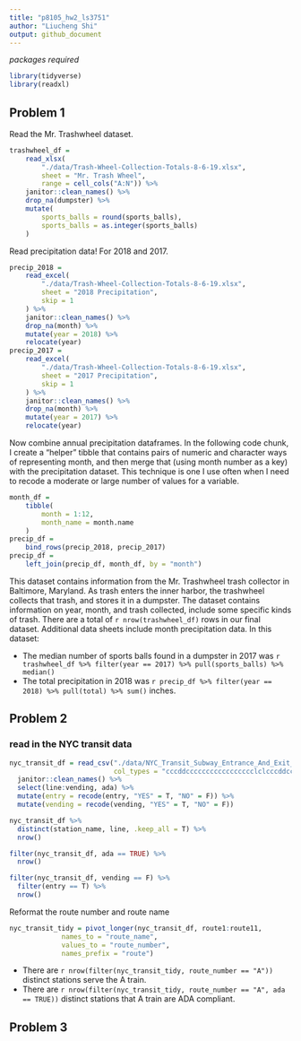 ```yaml
---
title: "p8105_hw2_ls3751"
author: "Liucheng Shi"
output: github_document
---
```


_packages required_
```r
library(tidyverse)
library(readxl)
```


## Problem 1

Read the Mr. Trashwheel dataset. 

```r
trashwheel_df = 
	read_xlsx(
		"./data/Trash-Wheel-Collection-Totals-8-6-19.xlsx",
		sheet = "Mr. Trash Wheel",
		range = cell_cols("A:N")) %>% 
	janitor::clean_names() %>% 
	drop_na(dumpster) %>% 
	mutate(
		sports_balls = round(sports_balls),
		sports_balls = as.integer(sports_balls)
	)
```

Read precipitation data! For 2018 and 2017. 

```r
precip_2018 = 
	read_excel(
		"./data/Trash-Wheel-Collection-Totals-8-6-19.xlsx",
		sheet = "2018 Precipitation",
		skip = 1
	) %>% 
	janitor::clean_names() %>% 
	drop_na(month) %>% 
	mutate(year = 2018) %>% 
	relocate(year)
precip_2017 = 
	read_excel(
		"./data/Trash-Wheel-Collection-Totals-8-6-19.xlsx",
		sheet = "2017 Precipitation",
		skip = 1
	) %>% 
	janitor::clean_names() %>% 
	drop_na(month) %>% 
	mutate(year = 2017) %>% 
	relocate(year)
```

Now combine annual precipitation dataframes. In the following code chunk, I create a "helper" tibble that contains pairs of numeric and character ways of representing month, and then merge that (using month number as a key) with the precipitation dataset. This technique is one I use often when I need to recode a moderate or large number of values for a variable. 

```r
month_df = 
	tibble(
		month = 1:12,
		month_name = month.name
	)
precip_df = 
	bind_rows(precip_2018, precip_2017)
precip_df =
	left_join(precip_df, month_df, by = "month")
```

This dataset contains information from the Mr. Trashwheel trash collector in Baltimore, Maryland. As trash enters the inner harbor, the trashwheel collects that trash, and stores it in a dumpster. The dataset contains information on year, month, and trash collected, include some specific kinds of trash. There are a total of `r nrow(trashwheel_df)` rows in our final dataset. Additional data sheets include month precipitation data. In this dataset:

* The median number of sports balls found in a dumpster in 2017 was `r trashwheel_df %>% filter(year == 2017) %>% pull(sports_balls) %>% median()`
* The total precipitation in 2018 was `r precip_df %>% filter(year == 2018) %>% pull(total) %>% sum()` inches.



## Problem 2

### read in the NYC transit data

```r
nyc_transit_df = read_csv("./data/NYC_Transit_Subway_Entrance_And_Exit_Data.csv", 
                          col_types = "cccddccccccccccccccccclclcccddcc") %>% 
  janitor::clean_names() %>% 
  select(line:vending, ada) %>% 
  mutate(entry = recode(entry, "YES" = T, "NO" = F)) %>% 
  mutate(vending = recode(vending, "YES" = T, "NO" = F))
```



```r
nyc_transit_df %>% 
  distinct(station_name, line, .keep_all = T) %>% 
  nrow()
```



```r
filter(nyc_transit_df, ada == TRUE) %>% 
  nrow()
```



```r
filter(nyc_transit_df, vending == F) %>%
  filter(entry == T) %>% 
  nrow()
```



Reformat the route number and route name 
```r
nyc_transit_tidy = pivot_longer(nyc_transit_df, route1:route11,
             names_to = "route_name",
             values_to = "route_number",
             names_prefix = "route")
```

*   There are `r nrow(filter(nyc_transit_tidy, route_number == "A"))` distinct stations serve the A train.  
*   There are `r nrow(filter(nyc_transit_tidy, route_number == "A", ada == TRUE))` distinct stations that A train are ADA compliant.



## Problem 3

```r

```

